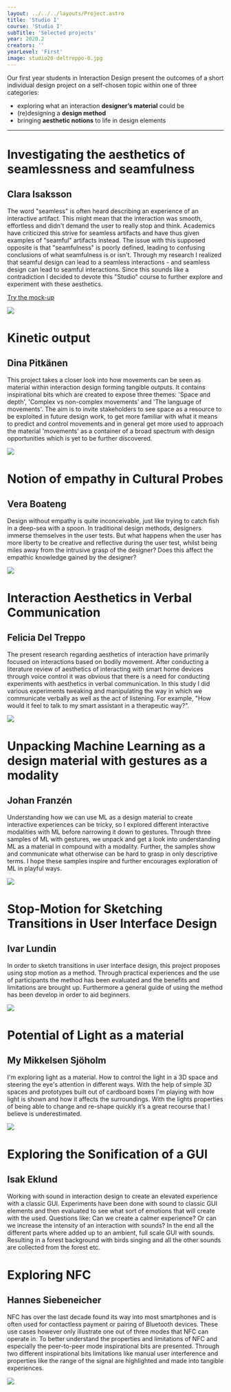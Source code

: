 ---
layout: ../../../layouts/Project.astro
title: 'Studio I'
course: 'Studio I'
subTitle: 'Selected projects'
year: 2020.2
creators: ''
yearLevel: 'First'
image: studio20-deltreppo-0.jpg
---

Our first year students in Interaction Design present the outcomes of a short individual design project on a self-chosen topic within one of three categories:

 - exploring what an interaction **designer’s material** could be
 - (re)designing a **design method**
 - bringing **aesthetic notions** to life in design elements

---

<div className="narrow section">

# Investigating the aesthetics of seamlessness and seamfulness
## Clara Isaksson

The word "seamless" is often heard describing an experience of an interactive artifact. This might mean that the interaction was smooth, effortless and didn't demand the user to really stop and think. Academics have criticized this strive for seamless artifacts and have thus given examples of "seamful" artifacts instead. The issue with this supposed opposite is that "seamfulness" is poorly defined, leading to confusing conclusions of what seamfulness is or isn't. Through my research I realized that seamful design can lead to a seamless interactions - and seamless design can lead to seamful interactions. Since this sounds like a contradiction I decided to devote this "Studio" course to further explore and experiment with these aesthetics.

[Try the mock-up](https://xd.adobe.com/view/4c394878-71b3-466f-7489-aae35e3e6e36-3a08/)


![](studio20-isaksson-0.png)
</div>

<div className="narrow section">

# Kinetic output
## Dina Pitkänen

This project takes a closer look into how movements can be seen as material within interaction design forming tangible outputs. It contains inspirational bits which are created to expose three themes: 'Space and depth', 'Complex vs non-complex movements' and 'The language of movements'. The aim is to invite stakeholders to see space as a resource to be exploited in future design work, to get more familiar with what it means to predict and control movements and in general get more used to approach the material 'movements' as a container of a broad spectrum with design opportunities which is yet to be further discovered.

![](studio20-pitkanen-0.jpg)
</div>

<div className="narrow section">

# Notion of empathy in Cultural Probes
## Vera Boateng

Design without empathy is quite inconceivable, just like trying to catch fish in a deep-sea with a spoon. In traditional design methods, designers immerse themselves in the user tests. But what happens when the user has more liberty to be creative and reflective during the user test, whilst being miles away from the intrusive grasp of the designer? Does this affect the empathic knowledge gained by the designer?

![](studio20-boateng-0.jpg)

</div>

<div className="narrow section">

# Interaction Aesthetics in Verbal Communication
## Felicia Del Treppo

The present research regarding aesthetics of interaction have primarily focused on interactions based on bodily movement. After conducting a literature review of aesthetics of interacting with smart home devices through voice control it was obvious that there is a need for conducting experiments with aesthetics in verbal communication. In this study I did various experiments tweaking and manipulating the way in which we communicate verbally as well as the act of listening. For example, "How would it feel to talk to my smart assistant in a therapeutic way?".

![](studio20-deltreppo-0.jpg)

</div>

<div className="narrow section">

# Unpacking Machine Learning as a design material with gestures as a modality
## Johan Franzén

Understanding how we can use ML as a design material to create interactive experiences can be tricky, so I explored different interactive modalities with ML before narrowing it down to gestures. Through three samples of ML with gestures, we unpack and get a look into understanding ML as a material in compound with a modality. Further, the samples show and communicate what otherwise can be hard to grasp in only descriptive terms. I hope these samples inspire and further encourages exploration of ML in playful ways.

![](studio20-franzen-0.jpg)
</div>

<div className="narrow section">

# Stop-Motion for Sketching Transitions in User Interface Design
## Ivar Lundin

In order to sketch transitions in user interface design, this project proposes using stop motion as a method. Through practical experiences and the use of participants the method has been evaluated and the benefits and limitations are brought up. Furthermore a general guide of using the method has been develop in order to aid beginners.

![](studio20-lundin-0.jpg)
</div>

<div className="narrow section">

# Potential of Light as a material
## My Mikkelsen Sjöholm

I'm exploring light as a material. How to control the light in a 3D space and steering the eye's attention in different ways. With the help of simple 3D spaces and prototypes built out of cardboard boxes I'm playing with how light is shown and how it affects the surroundings. With the lights properties of being able to change and re-shape quickly it’s a great recourse that I believe is underestimated. 

![](studio20-mikkelsensjoholm-0.png)
</div>

<div className="narrow section">

# Exploring the Sonification of a GUI
## Isak Eklund

Working with sound in interaction design to create an elevated experience with a classic GUI. Experiments have been done with sound to classic GUI elements and then evaluated to see what sort of emotions that will create with the used. Questions like: Can we create a calmer experience? Or can we increase the intensity of an interaction with sounds? In the end all the different parts where added up to an ambient, full scale GUI with sounds. Resulting in a forest background with birds singing and all the other sounds are collected from the forest etc.

<MauVideo id="0_vgoye0eu" />

</div>

<div className="narrow section">

# Exploring NFC
## Hannes Siebeneicher

NFC has over the last decade found its way into most smartphones and is often used for contactless payment or pairing of Bluetooth devices. These use cases however only illustrate one out of three modes that NFC can operate in. To better understand the properties and limitations of NFC and especially the peer-to-peer mode inspirational bits are presented. Through two different inspirational bits limitations like manual user interference and properties like the range of the signal are highlighted and made into tangible experiences.

![](studio20-siebeneicher-0.jpg)
</div>